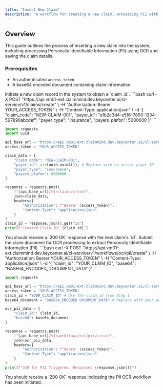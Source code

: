 ```yaml
---
title: "Insert New Claim"
description: "A workflow for creating a new claim, processing PII with OCR, and saving claim information."
---
```


## Overview

This guide outlines the process of inserting a new claim into the system, including processing Personally Identifiable Information (PII) using OCR and saving the claim details.

### Prerequisites
*   An authenticated `access_token`.
*   A base64 encoded document containing claim information.

<Steps>
<Step title="1. Create a New Claim">
Initiate a new claim record in the system to obtain a `claim_id`.

<CodeGroup>
```bash
curl -X POST "https://api.vm01-ext.claimmind.dev.keycenter.ai/cl-service/v1/claims/create" \
-H "Authorization: Bearer YOUR_ACCESS_TOKEN" \
-H "Content-Type: application/json" \
-d '{
  "claim_code": "NEW-CLAIM-001",
  "payer_id": "a1b2c3d4-e5f6-7890-1234-567890abcdef",
  "payer_type": "insurance",
  "payers_plafon": 5000000
}'
```

```python
import requests
import uuid

api_base_url = "https://api.vm01-ext.claimmind.dev.keycenter.ai/cl-service"
access_token = "YOUR_ACCESS_TOKEN"

claim_data = {
    "claim_code": "NEW-CLAIM-001",
    "payer_id": str(uuid.uuid4()), # Replace with an actual payer ID
    "payer_type": "insurance",
    "payers_plafon": 5000000
}

response = requests.post(
    f"{api_base_url}/v1/claims/create",
    json=claim_data,
    headers={
        "Authorization": f"Bearer {access_token}",
        "Content-Type": "application/json"
    }
)
claim_id = response.json().get("id")
print(f"Created Claim ID: {claim_id}")
```
</CodeGroup>
<Check>
You should receive a `200 OK` response with the new claim's `id`.
</Check>
</Step>

<Step title="2. Process OCR for PII">
Submit the claim document for OCR processing to extract Personally Identifiable Information (PII).

<CodeGroup>
```bash
curl -X POST "https://api.vm01-ext.claimmind.dev.keycenter.ai/cl-service/v1/workflows/ocr/pii/create" \
-H "Authorization: Bearer YOUR_ACCESS_TOKEN" \
-H "Content-Type: application/json" \
-d '{
  "claim_id": "YOUR_CLAIM_ID",
  "base64": "BASE64_ENCODED_DOCUMENT_DATA"
}'
```

```python
import requests

api_base_url = "https://api.vm01-ext.claimmind.dev.keycenter.ai/cl-service"
access_token = "YOUR_ACCESS_TOKEN"
claim_id = "YOUR_CLAIM_ID" # Use the claim_id from Step 1
base64_document = "BASE64_ENCODED_DOCUMENT_DATA" # Replace with your actual base64 document data

ocr_pii_data = {
    "claim_id": claim_id,
    "base64": base64_document
}

response = requests.post(
    f"{api_base_url}/v1/workflows/ocr/pii/create",
    json=ocr_pii_data,
    headers={
        "Authorization": f"Bearer {access_token}",
        "Content-Type": "application/json"
    }
)
print(f"OCR for PII Triggered. Response: {response.json()}")
```
</CodeGroup>
<Check>
You should receive a `200 OK` response indicating the PII OCR workflow has been initiated.
</Check>
</Step>

</Steps>
